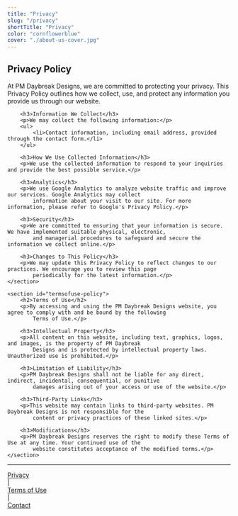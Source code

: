 ```yaml
---
title: "Privacy"
slug: "/privacy"
shortTitle: "Privacy"
color: "cornflowerblue"
cover: "./about-us-cover.jpg"
---
```


<section id="privacy-policy">
        <h2>Privacy Policy</h2>
        <p>At PM Daybreak Designs, we are committed to protecting your privacy. This Privacy Policy outlines how we collect,
            use, and protect any information you provide us through our website.</p>

        <h3>Information We Collect</h3>
        <p>We may collect the following information:</p>
        <ul>
            <li>Contact information, including email address, provided through the contact form.</li>
        </ul>

        <h3>How We Use Collected Information</h3>
        <p>We use the collected information to respond to your inquiries and provide the best possible service.</p>

        <h3>Analytics</h3>
        <p>We use Google Analytics to analyze website traffic and improve our services. Google Analytics may collect
            information about your visit to our site. For more information, please refer to Google's Privacy Policy.</p>

        <h3>Security</h3>
        <p>We are committed to ensuring that your information is secure. We have implemented suitable physical, electronic,
            and managerial procedures to safeguard and secure the information we collect online.</p>

        <h3>Changes to This Policy</h3>
        <p>We may update this Privacy Policy to reflect changes to our practices. We encourage you to review this page
            periodically for the latest information.</p>
    </section>

    <section id="termsofuse-policy">
        <h2>Terms of Use</h2>
        <p>By accessing and using the PM Daybreak Designs website, you agree to comply with and be bound by the following
            Terms of Use.</p>

        <h3>Intellectual Property</h3>
        <p>All content on this website, including text, graphics, logos, and images, is the property of PM Daybreak
            Designs and is protected by intellectual property laws. Unauthorized use is prohibited.</p>

        <h3>Limitation of Liability</h3>
        <p>PM Daybreak Designs shall not be liable for any direct, indirect, incidental, consequential, or punitive
            damages arising out of your access or use of the website.</p>

        <h3>Third-Party Links</h3>
        <p>This website may contain links to third-party websites. PM Daybreak Designs is not responsible for the
            content or privacy practices of these linked sites.</p>

        <h3>Modifications</h3>
        <p>PM Daybreak Designs reserves the right to modify these Terms of Use at any time. Your continued use of the
            website constitutes acceptance of the modified terms.</p>
    </section>

_______________________________________________________________________________________________________________________

<div style={{ display: 'flex', alignItems: 'center', justifyContent: 'center', marginTop: '20px' }}>
    <div style={{ textAlign: 'right' }}>
        <a href="./#privacy-policy" style={{ color: 'black' }}>Privacy</a>
    </div>
    <span style={{ margin: '0 10px', color: 'black' }}>|</span>
    <div style={{ textAlign: 'left' }}>
        <a href="./#termsofuse-policy" style={{ color: 'black' }}>Terms of Use</a>
    </div>
        <span style={{ margin: '0 10px', color: 'black' }}>|</span>
    <div style={{ textAlign: 'left' }}>
        <a href="../contact" style={{ color: 'black' }}>Contact</a>
    </div>
</div>